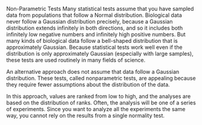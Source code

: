Non-Parametric Tests
Many statistical tests assume that you have sampled data from populations that follow a Normal distribution. Biological data never follow a Gaussian distribution precisely, because a Gaussian distribution extends infinitely in both directions, and so it includes both infinitely low negative numbers and infinitely high positive numbers. But many kinds of biological data follow a bell-shaped distribution that is approximately Gaussian. Because statistical tests work well even if the distribution is only approximately Gaussian (especially with large samples), these tests are used routinely in many fields of science.

An alternative approach does not assume that data follow a Gaussian distribution. These tests, called nonparametric tests, are appealing because they require fewer assumptions about the distribution of the data.

In this approach, values are ranked from low to high, and the analyses are based on the distribution of ranks. Often, the analysis will be one of a series of experiments. Since you want to analyze all the experiments the same way, you cannot rely on the results from a single normality test.